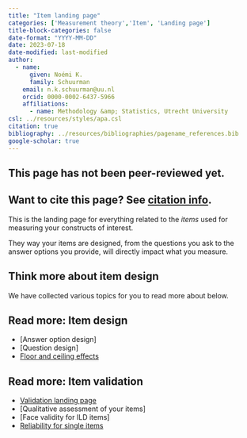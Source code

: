 ```yaml
---
title: "Item landing page"
categories: ['Measurement theory','Item', 'Landing page']
title-block-categories: false
date-format: "YYYY-MM-DD"
date: 2023-07-18
date-modified: last-modified
author:
  - name:
      given: Noémi K.
      family: Schuurman
    email: n.k.schuurman@uu.nl
    orcid: 0000-0002-6437-5966
    affiliations:
      - name: Methodology &amp; Statistics, Utrecht University
csl: ../resources/styles/apa.csl
citation: true
bibliography: ../resources/bibliographies/pagename_references.bib
google-scholar: true
---
```


::: callout-caution
## This page has not been peer-reviewed yet.
:::

::: callout-note
## Want to cite this page? See [citation info](item.html#citation).
:::

This is the landing page for everything related to the <i> items </i> used for measuring your constructs of interest.

They way your items are designed, from the questions you ask to the answer options you provide, will directly impact what you measure. 

## Think more about item design

We have collected various topics for you to read more about below.

::: {.callout-note collapse="false"}

## Read more: Item design

-   [Answer option design]
-   [Question design]
-   [Floor and ceiling effects](../substantive-theory/distributions/floor-ceiling-effects.qmd)

:::

::: {.callout-note collapse="false"}

## Read more: Item validation
-   [Validation landing page](validation.qmd)
-   [Qualitative assessment of your items]
-   [Face validity for ILD items]
-   [Reliability for single items](validation/reliability-single-item-measures.qmd)

:::
<!--
# Practical Considerations

The following practical considerations are also important for the decision about item design, but are not considered further on this website.

-   Practical consideration 1. -->

```{=html}
<!--
# Related pages

-   [Measurement coverage, time span, & granularity.](/TScale_MeasCoverage.html)

-   [Measuring and Relating Multiple Constructs Measured at Different Timescales](/TScale_RelatingConstructs.html)

-   [Capturing Regime Switches](/TScale_Switches.html)

-   [Event-Relations in ILD Measurement](/EventRelations.html)

-   [Measurement Burst Designs]
-->
```
